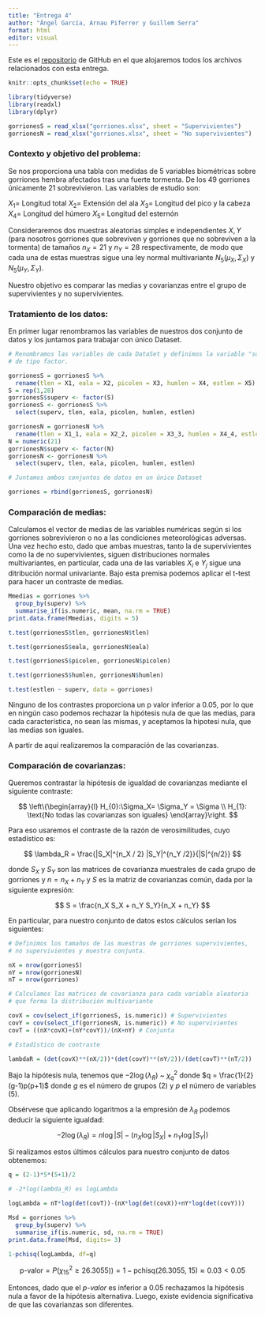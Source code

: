 ```yaml
---
title: "Entrega 4"
author: "Ángel García, Arnau Piferrer y Guillem Serra"
format: html
editor: visual
---
```


Este es el [repositorio](https://github.com/GSMir/Entrega4) de GitHub en el que alojaremos todos los archivos relacionados con esta entrega.


```r
knitr::opts_chunk$set(echo = TRUE)
```

<!--- Para las librerías --->

```r
library(tidyverse)
library(readxl)
library(dplyr)
```

<!--- Carga de los datos --->

```r
gorrionesS = read_xlsx("gorriones.xlsx", sheet = "Supervivientes")
gorrionesN = read_xlsx("gorriones.xlsx", sheet = "No supervivientes")
```

<!--- Contexto del problema --->

### Contexto y objetivo del problema:

Se nos proporciona una tabla con medidas de 5 variables biométricas sobre gorriones hembra afectados tras una fuerte tormenta. De los 49 gorriones únicamente 21 sobrevivieron. Las variables de estudio son:

$X_1 =$ Longitud total
$X_2 =$ Extensión del ala
$X_3 =$ Longitud del pico y la cabeza
$X_4 =$ Longitud del húmero
$X_5 =$ Longitud del esternón

Consideraremos dos muestras aleatorias simples e independientes $X, Y$ (para nosotros gorriones que sobreviven y gorriones que no sobreviven a la tormenta) de tamaños $n_X = 21$ y $n_Y = 28$ respectivamente, de modo que cada una de estas muestras sigue una ley normal multivariante $N_5(\mu_X, \Sigma_X)$ y $N_5(\mu_Y, \Sigma_Y)$.

Nuestro objetivo es comparar las medias y covarianzas entre el grupo de supervivientes y no supervivientes.



### Tratamiento de los datos:


En primer lugar renombramos las variables de nuestros dos conjunto de datos y los juntamos para trabajar con único Dataset.


```r

# Renombramos las variables de cada DataSet y definimos la variable "superv" 
# de tipo factor.

gorrionesS = gorrionesS %>%
  rename(tlen = X1, eala = X2, picolen = X3, humlen = X4, estlen = X5)
S = rep(1,28)
gorrionesS$superv <- factor(S)
gorrionesS <- gorrionesS %>%
  select(superv, tlen, eala, picolen, humlen, estlen)

gorrionesN = gorrionesN %>%
  rename(tlen = X1_1, eala = X2_2, picolen = X3_3, humlen = X4_4, estlen = X5_5)
N = numeric(21)
gorrionesN$superv <- factor(N)
gorrionesN <- gorrionesN %>%
  select(superv, tlen, eala, picolen, humlen, estlen)

# Juntamos ambos conjuntos de datos en un único Dataset

gorriones = rbind(gorrionesS, gorrionesN)
```

<!--- Y aquí finalmente lo que nos pide el ejercicio --->


### Comparación de medias:

Calculamos el vector de medias de las variables numéricas según si los gorriones sobrevivieron o no a las condiciones meteorológicas adversas. Una vez hecho esto, dado que ambas muestras, tanto la de supervivientes como la de no supervivientes, siguen distribuciones normales multivariantes, en particular, cada una de las variables $X_i$ e $Y_j$ sigue una ditribución normal univariante. Bajo esta premisa podemos aplicar el t-test para hacer un contraste de medias.


```r
Mmedias = gorriones %>%
  group_by(superv) %>%
  summarise_if(is.numeric, mean, na.rm = TRUE) 
print.data.frame(Mmedias, digits = 5)
```

```r
t.test(gorrionesS$tlen, gorrionesN$tlen)
```

```r
t.test(gorrionesS$eala, gorrionesN$eala)
```

```r
t.test(gorrionesS$picolen, gorrionesN$picolen)
```

```r
t.test(gorrionesS$humlen, gorrionesN$humlen)
```

```r
t.test(estlen ~ superv, data = gorriones)
```

Ninguno de los contrastes proporciona un p valor inferior a $0.05$, por lo que en ningún caso podemos rechazar la hipótesis nula de que las medias, para cada característica, no sean las mismas, y aceptamos la hipotesi nula, que las medias son iguales.

A partir de aquí realizaremos la comparación de las covarianzas.


### Comparación de covarianzas:


Queremos contrastar la hipótesis de igualdad de covarianzas mediante el siguiente contraste:

$$ \left\{\begin{array}{l}
H_{0}:\Sigma_X= \Sigma_Y = \Sigma \\
H_{1}: \text{No todas las covarianzas son iguales}
\end{array}\right. $$

Para eso usaremos el contraste de la razón de verosimilitudes, cuyo estadístico es:


$$ \lambda_R = \frac{|S_X|^{n_X / 2} |S_Y|^{n_Y /2}}{|S|^{n/2}} $$

donde $S_X$ y $S_Y$ son las matrices de covarianza muestrales de cada grupo de gorriones y $n = n_X + n_Y$ y $S$ es la matriz de covarianzas común, dada por la siguiente expresión:

$$ S = \frac{n_X S_X + n_Y S_Y}{n_X + n_Y}   $$

En particular, para nuestro conjunto de datos estos cálculos serían los siguientes:

```r
# Definimos los tamaños de las muestras de gorriones supervivientes, 
# no supervivientes y muestra conjunta.

nX = nrow(gorrionesS)
nY = nrow(gorrionesN)
nT = nrow(gorriones)

# Calculamos las matrices de covarianza para cada variable aleatoria 
# que forma la distribución multivariante

covX = cov(select_if(gorrionesS, is.numeric)) # Supervivientes
covY = cov(select_if(gorrionesN, is.numeric)) # No supervivientes
covT = ((nX*covX)+(nY*covY))/(nX+nY) # Conjunta

# Estadístico de contraste

lambdaR = (det(covX)**(nX/2))*(det(covY)**(nY/2))/(det(covT)**(nT/2))
```


Bajo la hipótesis nula, tenemos que $-2\log(\lambda_R)$ ~ $\chi^2_q$ donde $q = \frac{1}{2}(g-1)p(p+1)$ donde $g$ es el número de grupos ($2$) y $p$ el número de variables ($5$).

Obsérvese que aplicando logaritmos a la empresión de $\lambda_R$ podemos deducir la siguiente igualdad:

$$ -2 \log(\lambda_R) = n \log |S| - (n_X \log |S_X| + n_Y \log |S_Y|) $$

Si realizamos estos últimos cálculos para nuestro conjunto de datos obtenemos:


```r
q = (2-1)*5*(5+1)/2

# -2*log(lambda_R) es logLambda

logLambda = nT*log(det(covT))-(nX*log(det(covX))+nY*log(det(covY)))
```


```r
Msd = gorriones %>%
  group_by(superv) %>%
  summarise_if(is.numeric, sd, na.rm = TRUE)
print.data.frame(Msd, digits= 3)
```



```r
1-pchisq(logLambda, df=q)
```


$$\text{p-valor} = P(\chi^2_{15} \geq 26.3055)) = 1- \text{pchisq(26.3055, 15)} \approx 0.03 < 0.05$$

Entonces, dado que el _p-valor_ es inferior a $0.05$ rechazamos la hipótesis nula a favor de la hipótesis alternativa. Luego, existe evidencia significativa de que las covarianzas son diferentes.